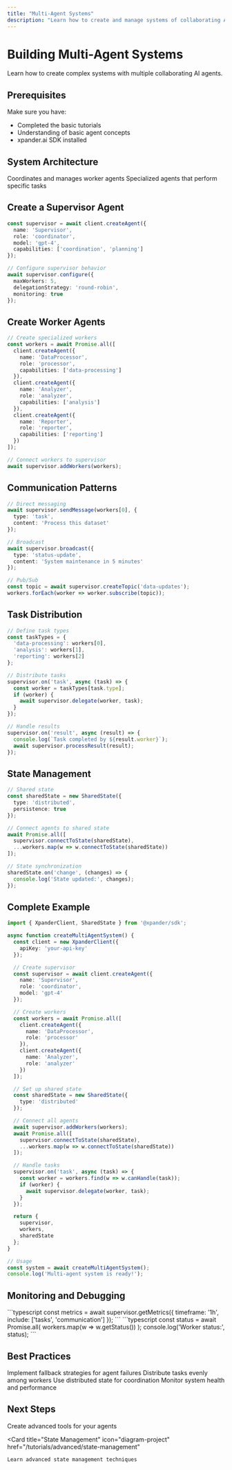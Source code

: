 ```yaml
---
title: "Multi-Agent Systems"
description: "Learn how to create and manage systems of collaborating AI agents"
---
```


# Building Multi-Agent Systems

Learn how to create complex systems with multiple collaborating AI agents.

## Prerequisites

Make sure you have:
- Completed the basic tutorials
- Understanding of basic agent concepts
- xpander.ai SDK installed

## System Architecture

<CardGroup cols={2}>
  <Card title="Supervisor Agent" icon="user-tie">
    Coordinates and manages worker agents
  </Card>
  
  <Card title="Worker Agents" icon="users-gear">
    Specialized agents that perform specific tasks
  </Card>
</CardGroup>

## Create a Supervisor Agent

```typescript
const supervisor = await client.createAgent({
  name: 'Supervisor',
  role: 'coordinator',
  model: 'gpt-4',
  capabilities: ['coordination', 'planning']
});

// Configure supervisor behavior
await supervisor.configure({
  maxWorkers: 5,
  delegationStrategy: 'round-robin',
  monitoring: true
});
```

## Create Worker Agents

```typescript
// Create specialized workers
const workers = await Promise.all([
  client.createAgent({
    name: 'DataProcessor',
    role: 'processor',
    capabilities: ['data-processing']
  }),
  client.createAgent({
    name: 'Analyzer',
    role: 'analyzer',
    capabilities: ['analysis']
  }),
  client.createAgent({
    name: 'Reporter',
    role: 'reporter',
    capabilities: ['reporting']
  })
]);

// Connect workers to supervisor
await supervisor.addWorkers(workers);
```

## Communication Patterns

```typescript
// Direct messaging
await supervisor.sendMessage(workers[0], {
  type: 'task',
  content: 'Process this dataset'
});

// Broadcast
await supervisor.broadcast({
  type: 'status-update',
  content: 'System maintenance in 5 minutes'
});

// Pub/Sub
const topic = await supervisor.createTopic('data-updates');
workers.forEach(worker => worker.subscribe(topic));
```

## Task Distribution

```typescript
// Define task types
const taskTypes = {
  'data-processing': workers[0],
  'analysis': workers[1],
  'reporting': workers[2]
};

// Distribute tasks
supervisor.on('task', async (task) => {
  const worker = taskTypes[task.type];
  if (worker) {
    await supervisor.delegate(worker, task);
  }
});

// Handle results
supervisor.on('result', async (result) => {
  console.log(`Task completed by ${result.worker}`);
  await supervisor.processResult(result);
});
```

## State Management

```typescript
// Shared state
const sharedState = new SharedState({
  type: 'distributed',
  persistence: true
});

// Connect agents to shared state
await Promise.all([
  supervisor.connectToState(sharedState),
  ...workers.map(w => w.connectToState(sharedState))
]);

// State synchronization
sharedState.on('change', (changes) => {
  console.log('State updated:', changes);
});
```

## Complete Example

```typescript
import { XpanderClient, SharedState } from '@xpander/sdk';

async function createMultiAgentSystem() {
  const client = new XpanderClient({
    apiKey: 'your-api-key'
  });

  // Create supervisor
  const supervisor = await client.createAgent({
    name: 'Supervisor',
    role: 'coordinator',
    model: 'gpt-4'
  });

  // Create workers
  const workers = await Promise.all([
    client.createAgent({
      name: 'DataProcessor',
      role: 'processor'
    }),
    client.createAgent({
      name: 'Analyzer',
      role: 'analyzer'
    })
  ]);

  // Set up shared state
  const sharedState = new SharedState({
    type: 'distributed'
  });

  // Connect all agents
  await supervisor.addWorkers(workers);
  await Promise.all([
    supervisor.connectToState(sharedState),
    ...workers.map(w => w.connectToState(sharedState))
  ]);

  // Handle tasks
  supervisor.on('task', async (task) => {
    const worker = workers.find(w => w.canHandle(task));
    if (worker) {
      await supervisor.delegate(worker, task);
    }
  });

  return {
    supervisor,
    workers,
    sharedState
  };
}

// Usage
const system = await createMultiAgentSystem();
console.log('Multi-agent system is ready!');
```

## Monitoring and Debugging

<CardGroup cols={2}>
  <Card title="System Metrics" icon="chart-line">
    ```typescript
    const metrics = await supervisor.getMetrics({
      timeframe: '1h',
      include: ['tasks', 'communication']
    });
    ```
  </Card>
  
  <Card title="Agent Status" icon="circle-info">
    ```typescript
    const status = await Promise.all(
      workers.map(w => w.getStatus())
    );
    console.log('Worker status:', status);
    ```
  </Card>
</CardGroup>

## Best Practices

<CardGroup cols={2}>
  <Card title="Error Handling" icon="shield">
    Implement fallback strategies for agent failures
  </Card>
  
  <Card title="Load Balancing" icon="balance-scale">
    Distribute tasks evenly among workers
  </Card>
  
  <Card title="State Management" icon="database">
    Use distributed state for coordination
  </Card>
  
  <Card title="Monitoring" icon="gauge">
    Monitor system health and performance
  </Card>
</CardGroup>

## Next Steps

<CardGroup cols={2}>
  <Card 
    title="Custom Tools" 
    icon="wand-magic-sparkles"
    href="/tutorials/advanced/custom-tools"
  >
    Create advanced tools for your agents
  </Card>
  
  <Card 
    title="State Management" 
    icon="diagram-project"
    href="/tutorials/advanced/state-management"
  >
    Learn advanced state management techniques
  </Card>
</CardGroup> 